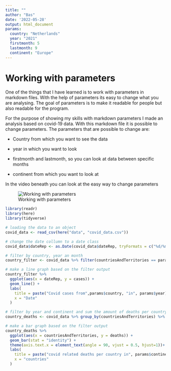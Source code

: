 ```yaml
---
title: ""
author: "Bas"
date: '2022-05-28'
output: html_document
params:
  country: "Netherlands"
  year: "2021"
  firstmonth: 5
  lastmonth: 9
  continent: "Europe"
---
```

# Working with parameters

One of the things that I have learned is to work with parameters in markdown files.
With the help of parameters its easy to change what you are analysing.
The goal of parameters is to make it readable for people but also readable for the program.

For the purpose of showing my skills with markdown parameters I made an analysis based on covid-19 data.
With this markdown file it is possible to change parameters.
The parameters that are possible to change are:

- Country from which you want to see the data

- year in which you want to look

- firstmonth and lastmonth, so you can look at data between specific months

- continent from which you want to look at


In the video beneath you can look at the easy way to change parameters

![Working with parameters](https://media.giphy.com/media/uWRibtnGNJJ0ST4HjC/giphy.gif)
```r
library(readr)
library(here)
library(tidyverse)
```

```r
# loading the data to an object
covid_data <- read_csv(here("data", "covid_data.csv"))
```

```r
# change the date collumn to a date class
covid_data$dateRep <- as.Date(covid_data$dateRep, tryFormats = c("%d/%m/%y"))

# filter by country, year an month
country_filter <- covid_data %>% filter(countriesAndTerritories == params$country & year == params$year & month %in% (params$firstmonth:params$lastmonth))

# make a line graph based on the filter output
country_filter %>%
  ggplot(aes(x = dateRep, y = cases)) +
  geom_line() + 
  labs(
    title = paste("Covid cases from",params$country, "in", params$year),
    x = "Date"
  )

```

```r
# filter by year and continent and sum the amount of deaths per country
country_deaths <- covid_data %>% group_by(countriesAndTerritories) %>% filter(year == params$year, continentExp == params$continent) %>% summarize(deaths = sum(deaths, na.rm = TRUE))

# make a bar graph based on the filter output
country_deaths %>% 
  ggplot(aes(x = countriesAndTerritories, y = deaths)) +
  geom_bar(stat = "identity") +
  theme(axis.text.x = element_text(angle = 90, vjust = 0.5, hjust=1))+
  labs(
    title = paste("covid related deaths per country in", params$continent, "in", params$year),
    x = "countries"
  )


```


